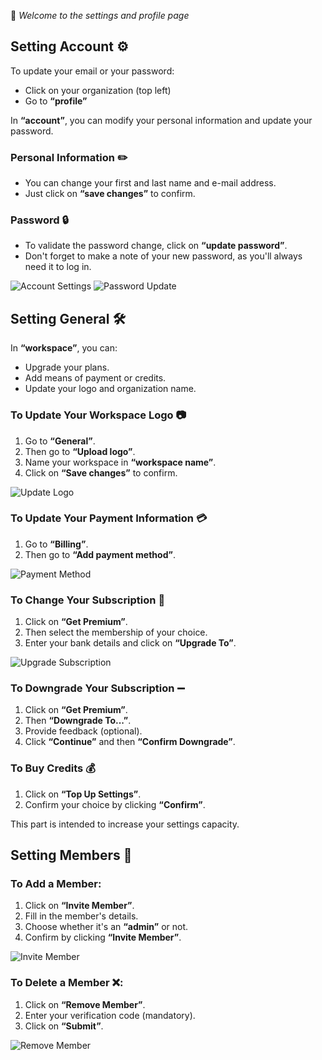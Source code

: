👋 *Welcome to the settings and profile page*

## Setting Account ⚙️

To update your email or your password:

- Click on your organization (top left)
- Go to **“profile”**

In **“account”**, you can modify your personal information and update your password.

### Personal Information ✏️

- You can change your first and last name and e-mail address.
- Just click on **“save changes”** to confirm.

### Password 🔒

- To validate the password change, click on **“update password”**.
- Don't forget to make a note of your new password, as you'll always need it to log in.

<img src="/images/settings/Capture_decran_2025-01-06_a_17.03.57.png" alt="Account Settings" />

<img src="/images/settings/Capture_decran_2025-01-06_a_17.11.14.png" alt="Password Update" />

## Setting General 🛠️

In **“workspace”**, you can:

- Upgrade your plans.
- Add means of payment or credits.
- Update your logo and organization name.

### To Update Your Workspace Logo 📷

1. Go to **“General”**.
2. Then go to **“Upload logo”**.
3. Name your workspace in **“workspace name”**.
4. Click on **“Save changes”** to confirm.

<img src="/images/settings/Capture_decran_2025-01-06_a_17.14.15.png" alt="Update Logo" />

### To Update Your Payment Information 💳

1. Go to **“Billing”**.
2. Then go to **“Add payment method”**.

<img src="/images/settings/Capture_decran_2025-01-06_a_17.14.38.png" alt="Payment Method" />

### To Change Your Subscription 🔄

1. Click on **“Get Premium”**.
2. Then select the membership of your choice.
3. Enter your bank details and click on **“Upgrade To”**.

<img src="/images/settings/Capture_decran_2025-01-06_a_17.14.51.png" alt="Upgrade Subscription" />

### To Downgrade Your Subscription ➖

1. Click on **“Get Premium”**.
2. Then **“Downgrade To...”**.
3. Provide feedback (optional).
4. Click **“Continue”** and then **“Confirm Downgrade”**.

### To Buy Credits 💰

1. Click on **“Top Up Settings”**.
2. Confirm your choice by clicking **“Confirm”**.

This part is intended to increase your settings capacity.

## Setting Members 👥

### To Add a Member:

1. Click on **“Invite Member”**.
2. Fill in the member's details.
3. Choose whether it's an **“admin”** or not.
4. Confirm by clicking **“Invite Member”**.

<img src="/images/settings/Capture_decran_2025-01-06_a_17.17.30.png" alt="Invite Member" />

### To Delete a Member ❌:

1. Click on **“Remove Member”**.
2. Enter your verification code (mandatory).
3. Click on **“Submit”**.

<img src="/images/settings/Capture_decran_2025-01-06_a_17.21.10.png" alt="Remove Member" />
